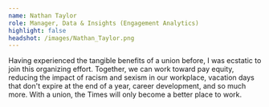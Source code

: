 ```yaml
---
name: Nathan Taylor
role: Manager, Data & Insights (Engagement Analytics)
highlight: false
headshot: /images/Nathan_Taylor.png
---
```

Having experienced the tangible benefits of a union before, I was ecstatic to join this organizing effort. Together, we can work toward pay equity, reducing the impact of racism and sexism in our workplace, vacation days that don't expire at the end of a year, career development, and so much more. With a union, the Times will only become a better place to work.